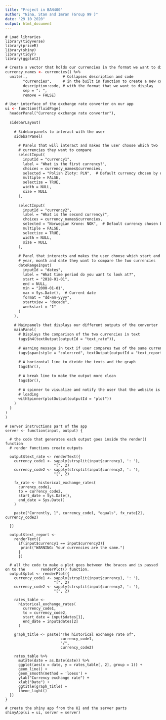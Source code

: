 ```yaml
---
title: "Project in BAN400"
author: "Nina, Stan and Imran (Group 99 )"
date: "29 10 2020"
output: html_document
---
```


```setup

# Load libraries 
library(tidyverse)      
library(priceR)          
library(shiny)            
library(tidyr)
library(ggplot2)

```

```ui
# Create a vector that holds our currencies in the format we want to display
currency_names <- currencies() %>%
  unite(.,                # Collapses description and code
        "currencies",     # in the built in function to create a new column
        description:code, # with the format that we want to display
        sep = ": ",
        remove = FALSE)

# User interface of the exchange rate converter on our app
ui <- function(fluidPage(
  headerPanel("Currency exchange rate converter"),
  
  sidebarLayout(
    
    # Sidebarpanels to interact with the user
    sidebarPanel(
      
      # Panels that will interact and makes the user choose which two
      # currencies they want to compare
      selectInput(
        inputId = "currency1",
        label = "What is the first currency?",
        choices = currency_names$currencies,
        selected = "Polish Zloty: PLN",  # Default currency chosen by us
        multiple = FALSE,
        selectize = TRUE,
        width = NULL,
        size = NULL
      ),
      
      selectInput(
        inputId = "currency2",
        label = "What is the second currency?",
        choices = currency_names$currencies,
        selected = "Norwegian Krone: NOK",  # Default currency chosen by us
        multiple = FALSE,
        selectize = TRUE,
        width = NULL,
        size = NULL
      ),
      
      # Panel that interacts and makes the user choose which start and end
      # year, month and date they want to compare the two currencies
      dateRangeInput(
        inputId = "dates",
        label = "What time period do you want to look at?",
        start = "2018-01-01",
        end = NULL,
        min = "2000-01-01",
        max = Sys.Date(),  # Current date
        format = "dd-mm-yyyy",
        startview = "decade",
        weekstart = "1"
      )
    ),
    
    # Mainpanels that displays our different outputs of the converter
    mainPanel(
      # Displays the comparison of the two currencies in text
      tags$h4(textOutput(outputId = "text_rate")),
      
      # Warning message in text if user compares two of the same currencies
      tags$span(style = "color:red", textOutput(outputId = "text_report")),
      
      # A horizontal line to divide the texts and the graph
      tags$hr(),
      
      # A break line to make the output more clean
      tags$br(),
      
      # A spinner to visualize and notify the user that the website is
      # loading
      withSpinner(plotOutput(outputId = "plot"))
    )
  )
)
)

```


```server
# server instructions part of the app
server <- function(input, output) {
  
  # the code that generates each output goes inside the render() function
  # render functions create outputs
  
  output$text_rate <- renderText({
    currency_code1 <- sapply(strsplit(input$currency1, ': '),
                      "[", 2)
    currency_code2 <- sapply(strsplit(input$currency2, ': '),
                      "[", 2)
    
    fx_rate <- historical_exchange_rates(
      currency_code1,
      to = currency_code2,
      start_date = Sys.Date(),
      end_date = Sys.Date()
    )
    
    paste("Currently, 1", currency_code1, "equals", fx_rate[2], currency_code2)
    
  })
  
  output$text_report <-
    renderText({
      if(input$currency1 == input$currency2){
       print("WARNING: Your currencies are the same.")
      }
      })
  
  # all the code to make a plot goes between the braces and is passed on to the       renderPlot() function.
  output$plot <- renderPlot({
    currency_code1 <- sapply(strsplit(input$currency1, ': '),
                      "[", 2)
    currency_code2 <- sapply(strsplit(input$currency2, ': '),
                      "[", 2)
    
    rates_table <-
      historical_exchange_rates(
        currency_code1,
        to = currency_code2,
        start_date = input$dates[1],
        end_date = input$dates[2]
      )
    
    graph_title <- paste("The historical exchange rate of",
                         currency_code1,
                         "/",
                         currency_code2)
    
    rates_table %>%
      mutate(date = as.Date(date)) %>%
      ggplot(aes(x = date, y = rates_table[, 2], group = 1)) +
      geom_line() +
      geom_smooth(method = 'loess') +
      ylab("Currency exchange rate") +
      xlab("Date") +
      ggtitle(graph_title) +
      theme_light()
  })
}

```


```shiny
# create the shiny app from the UI and the server parts
shinyApp(ui = ui, server = server)
```

